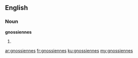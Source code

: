 ==English==

===Noun===
'''gnossiennes'''

# {{plural of|[[gnossienne]]}}

[[ar:gnossiennes]]
[[fr:gnossiennes]]
[[ku:gnossiennes]]
[[my:gnossiennes]]